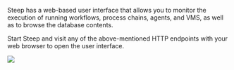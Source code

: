 
<style jsx>{styles}</style>

Steep has a web-based user interface that allows you to monitor the execution
of running workflows, process chains, agents, and VMS, as well as to browse
the database contents.

Start Steep and visit any of the above-mentioned <DocsLink href="#http-endpoints">HTTP endpoints</DocsLink>
with your web browser to open the user interface.

<img src={WebUI} className="docs-image image-webui" />
